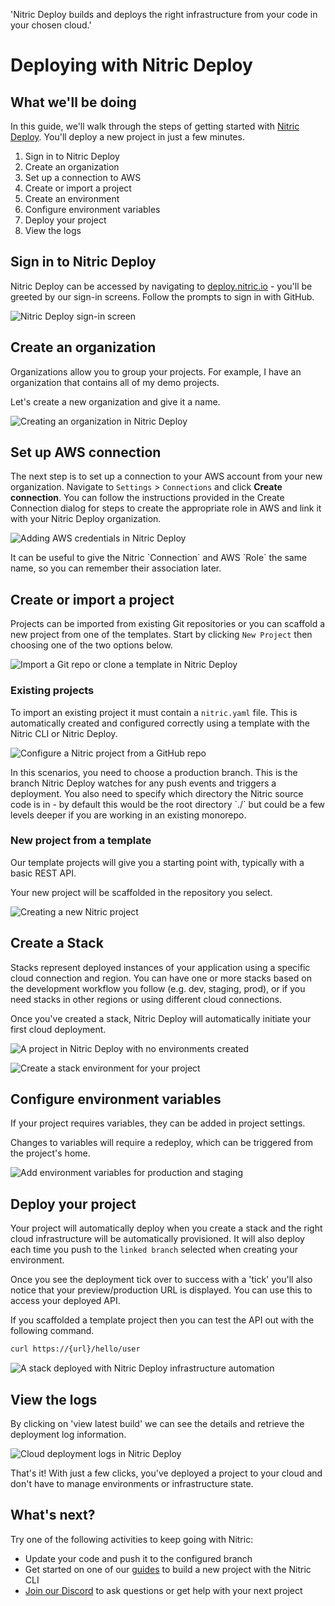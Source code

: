   'Nitric Deploy builds and deploys the right infrastructure from your code in your chosen cloud.'

# Deploying with Nitric Deploy

## What we'll be doing

In this guide, we'll walk through the steps of getting started with [Nitric Deploy](https://deploy.nitric.io). You'll deploy a new project in just a few minutes.

1. Sign in to Nitric Deploy
2. Create an organization
3. Set up a connection to AWS
4. Create or import a project
5. Create an environment
6. Configure environment variables
7. Deploy your project
8. View the logs

## Sign in to Nitric Deploy

Nitric Deploy can be accessed by navigating to [deploy.nitric.io](https://deploy.nitric.io) - you'll be greeted by our sign-in screens. Follow the prompts to sign in with GitHub.

![Nitric Deploy sign-in screen](/images/guides/deploy/sign-in.png)

## Create an organization

Organizations allow you to group your projects. For example, I have an organization that contains all of my demo projects.

Let's create a new organization and give it a name.

![Creating an organization in Nitric Deploy](/images/guides/deploy/add-org.png)

## Set up AWS connection

The next step is to set up a connection to your AWS account from your new organization. Navigate to `Settings` > `Connections` and click **Create connection**. You can follow the instructions provided in the Create Connection dialog for steps to create the appropriate role in AWS and link it with your Nitric Deploy organization.

![Adding AWS credentials in Nitric Deploy](/images/guides/deploy/add-connection.png)

<Note>
  It can be useful to give the Nitric `Connection` and AWS `Role` the same name,
  so you can remember their association later.
</Note>

## Create or import a project

Projects can be imported from existing Git repositories or you can scaffold a new project from one of the templates. Start by clicking `New Project` then choosing one of the two options below.

![Import a Git repo or clone a template in Nitric Deploy](/images/guides/deploy/add-project.png)

### Existing projects

To import an existing project it must contain a `nitric.yaml` file. This is automatically created and configured correctly using a template with the Nitric CLI or Nitric Deploy.

![Configure a Nitric project from a GitHub repo](/images/guides/deploy/add-project-existing.png)

<Note>
  In this scenarios, you need to choose a production branch. This is the branch
  Nitric Deploy watches for any push events and triggers a deployment.
</Note>
<Note>
  You also need to specify which directory the Nitric source code is in - by
  default this would be the root directory `./` but could be a few levels deeper
  if you are working in an existing monorepo.
</Note>

### New project from a template

Our template projects will give you a starting point with, typically with a basic REST API.

<Note>Your new project will be scaffolded in the repository you select.</Note>

![Creating a new Nitric project](/images/guides/deploy/add-project-new.png)

## Create a Stack

Stacks represent deployed instances of your application using a specific cloud connection and region. You can have one or more stacks based on the development workflow you follow (e.g. dev, staging, prod), or if you need stacks in other regions or using different cloud connections.

<Note>
  Once you've created a stack, Nitric Deploy will automatically initiate your
  first cloud deployment.
</Note>

![A project in Nitric Deploy with no environments created](/images/guides/deploy/new-environment.png)

![Create a stack environment for your project](/images/guides/deploy/new-environment-2.png)

## Configure environment variables

If your project requires variables, they can be added in project settings.

<Note>
  Changes to variables will require a redeploy, which can be triggered from the
  project's home.
</Note>

![Add environment variables for production and staging](/images/guides/deploy/new-environment-variable.png)

## Deploy your project

Your project will automatically deploy when you create a stack and the right cloud infrastructure will be automatically provisioned. It will also deploy each time you push to the `linked branch` selected when creating your environment.

Once you see the deployment tick over to success with a 'tick' you'll also notice that your preview/production URL is displayed. You can use this to access your deployed API.

If you scaffolded a template project then you can test the API out with the following command.

```bash
curl https://{url}/hello/user
```

![A stack deployed with Nitric Deploy infrastructure automation](/images/guides/deploy/deployed-stack.png)

## View the logs

By clicking on 'view latest build' we can see the details and retrieve the deployment log information.

![Cloud deployment logs in Nitric Deploy](/images/guides/deploy/deploy-logs.png)

That's it! With just a few clicks, you've deployed a project to your cloud and don't have to manage environments or infrastructure state.

## What's next?

Try one of the following activities to keep going with Nitric:

- Update your code and push it to the configured branch
- Get started on one of our [guides](/guides/getting-started/nodejs/serverless-rest-api-example) to build a new project with the Nitric CLI
- [Join our Discord](https://discord.gg/Webemece5C) to ask questions or get help with your next project
